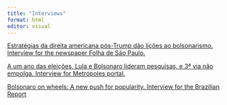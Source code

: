 ```yaml
---
title: "Interviews"
format: html
editor: visual
---
```


[Estratégias da direita americana pós-Trump dão lições ao bolsonarismo. Interview for the newspaper Folha de São Paulo.](https://www1.folha.uol.com.br/poder/2023/03/estrategias-da-direita-americana-pos-trump-dao-licoes-ao-bolsonarismo.shtml?pwgt=kcu0ndpl0pyncqfcr39fpppz1mh770j5ecepr57wmdm98lxe)

[A um ano das eleições, Lula e Bolsonaro lideram pesquisas, e 3ª via não empolga. Interview for Metrópoles portal.](https://www.metropoles.com/brasil/politica-brasil/a-um-ano-das-eleicoes-lula-e-bolsonaro-lideram-pesquisas-e-3a-via-nao-empolga)

[Bolsonaro on wheels: A new push for popularity. Interview for the Brazilian Report](https://brazilian.report/power/2021/06/03/bolsonaro-bikers-popularity-protests/)

